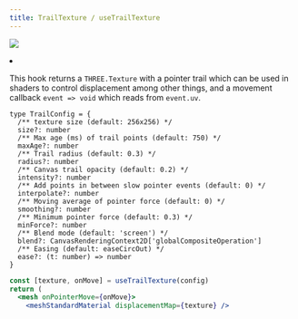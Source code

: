 ```yaml
---
title: TrailTexture / useTrailTexture
---
```


[![](https://img.shields.io/badge/-storybook-%23ff69b4)](https://drei.pmnd.rs/?path=/story/misc-trailtexture)

<Grid cols={4}>
  <li>
    <Codesandbox id="fj1qlg" />
  </li>
</Grid>

This hook returns a `THREE.Texture` with a pointer trail which can be used in shaders to control displacement among other things, and a movement callback `event => void` which reads from `event.uv`.

```tsx
type TrailConfig = {
  /** texture size (default: 256x256) */
  size?: number
  /** Max age (ms) of trail points (default: 750) */
  maxAge?: number
  /** Trail radius (default: 0.3) */
  radius?: number
  /** Canvas trail opacity (default: 0.2) */
  intensity?: number
  /** Add points in between slow pointer events (default: 0) */
  interpolate?: number
  /** Moving average of pointer force (default: 0) */
  smoothing?: number
  /** Minimum pointer force (default: 0.3) */
  minForce?: number
  /** Blend mode (default: 'screen') */
  blend?: CanvasRenderingContext2D['globalCompositeOperation']
  /** Easing (default: easeCircOut) */
  ease?: (t: number) => number
}
```

```jsx
const [texture, onMove] = useTrailTexture(config)
return (
  <mesh onPointerMove={onMove}>
    <meshStandardMaterial displacementMap={texture} />
```
